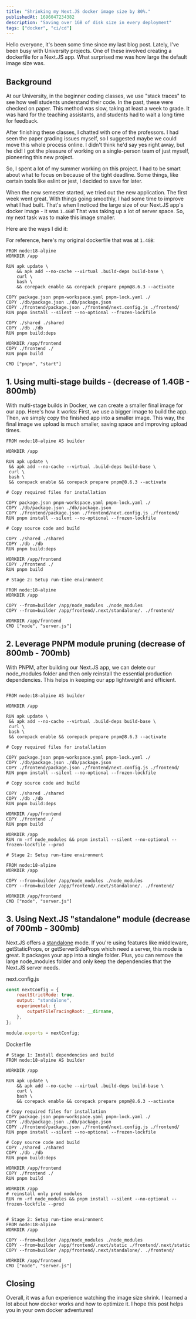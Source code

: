```yaml
---
title: "Shrinking my Next.JS docker image size by 80%."
publishedAt: 1696047234382
description: "Saving over 1GB of disk size in every deployment"
tags: ["docker", "ci/cd"]
---
```


Hello everyone, it's been some time since my last blog post. Lately, I've been busy with University projects. One of these involved creating a dockerfile for a Next.JS app. What surprised me was how large the default image size was.

## Background

At our University, in the beginner coding classes, we use "stack traces" to see how well students understand their code. In the past, these were checked on paper. This method was slow, taking at least a week to grade. It was hard for the teaching assistants, and students had to wait a long time for feedback.

After finishing these classes, I chatted with one of the professors. I had seen the paper grading issues myself, so I suggested maybe we could move this whole process online. I didn't think he'd say yes right away, but he did! I got the pleasure of working on a single-person team of just myself, pioneering this new project.

So, I spent a lot of my summer working on this project. I had to be smart about what to focus on because of the tight deadline. Some things, like certain tools like eslint or jest, I decided to save for later.

When the new semester started, we tried out the new application. The first week went great. With things going smoothly, I had some time to improve what I had built. That's when I noticed the large size of our Next.JS app's docker image - it was `1.4GB`! That was taking up a lot of server space. So, my next task was to make this image smaller.

Here are the ways I did it:

For reference, here's my original dockerfile that was at `1.4GB`:

```
FROM node:18-alpine
WORKDIR /app

RUN apk update \
    && apk add --no-cache --virtual .build-deps build-base \
    curl \
    bash \
    && corepack enable && corepack prepare pnpm@8.6.3 --activate

COPY package.json pnpm-workspace.yaml pnpm-lock.yaml ./
COPY ./db/package.json ./db/package.json
COPY ./frontend/package.json ./frontend/next.config.js ./frontend/
RUN pnpm install --silent --no-optional --frozen-lockfile

COPY ./shared ./shared
COPY ./db ./db
RUN pnpm build:deps

WORKDIR /app/frontend
COPY ./frontend ./
RUN pnpm build

CMD ["pnpm", "start"]
```

## 1. Using multi-stage builds - (decrease of 1.4GB - 800mb)

With multi-stage builds in Docker, we can create a smaller final image for our app. Here's how it works: First, we use a bigger image to build the app. Then, we simply copy the finished app into a smaller image. This way, the final image we upload is much smaller, saving space and improving upload times.

```
FROM node:18-alpine AS builder

WORKDIR /app

RUN apk update \
 && apk add --no-cache --virtual .build-deps build-base \
 curl \
 bash \
 && corepack enable && corepack prepare pnpm@8.6.3 --activate

# Copy required files for installation

COPY package.json pnpm-workspace.yaml pnpm-lock.yaml ./
COPY ./db/package.json ./db/package.json
COPY ./frontend/package.json ./frontend/next.config.js ./frontend/
RUN pnpm install --silent --no-optional --frozen-lockfile

# Copy source code and build

COPY ./shared ./shared
COPY ./db ./db
RUN pnpm build:deps

WORKDIR /app/frontend
COPY ./frontend ./
RUN pnpm build

# Stage 2: Setup run-time environment

FROM node:18-alpine
WORKDIR /app

COPY --from=builder /app/node_modules ./node_modules
COPY --from=builder /app/frontend/.next/standalone/. ./frontend/

WORKDIR /app/frontend
CMD ["node", "server.js"]
```

## 2. Leverage PNPM module pruning (decrease of 800mb - 700mb)

With PNPM, after building our Next.JS app, we can delete our node_modules folder and then only reinstall the essential production dependencies. This helps in keeping our app lightweight and efficient.

```

FROM node:18-alpine AS builder

WORKDIR /app

RUN apk update \
 && apk add --no-cache --virtual .build-deps build-base \
 curl \
 bash \
 && corepack enable && corepack prepare pnpm@8.6.3 --activate

# Copy required files for installation

COPY package.json pnpm-workspace.yaml pnpm-lock.yaml ./
COPY ./db/package.json ./db/package.json
COPY ./frontend/package.json ./frontend/next.config.js ./frontend/
RUN pnpm install --silent --no-optional --frozen-lockfile

# Copy source code and build

COPY ./shared ./shared
COPY ./db ./db
RUN pnpm build:deps

WORKDIR /app/frontend
COPY ./frontend ./
RUN pnpm build

WORKDIR /app
RUN rm -rf node_modules && pnpm install --silent --no-optional --frozen-lockfile --prod

# Stage 2: Setup run-time environment

FROM node:18-alpine
WORKDIR /app

COPY --from=builder /app/node_modules ./node_modules
COPY --from=builder /app/frontend/.next/standalone/. ./frontend/

WORKDIR /app/frontend
CMD ["node", "server.js"]

```

## 3. Using Next.JS "standalone" module (decrease of 700mb - 300mb)

Next.JS offers a [standalone](https://nextjs.org/docs/pages/api-reference/next-config-js/output) mode. If you're using features like middleware, getStaticProps, or getServerSideProps which need a server, this mode is great. It packages your app into a single folder. Plus, you can remove the large node_modules folder and only keep the dependencies that the Next.JS server needs.

next.config.js

```js
const nextConfig = {
    reactStrictMode: true,
    output: "standalone",
    experimental: {
        outputFileTracingRoot: __dirname,
    },
};

module.exports = nextConfig;
```

Dockerfile

```
# Stage 1: Install dependencies and build
FROM node:18-alpine AS builder

WORKDIR /app

RUN apk update \
    && apk add --no-cache --virtual .build-deps build-base \
    curl \
    bash \
    && corepack enable && corepack prepare pnpm@8.6.3 --activate

# Copy required files for installation
COPY package.json pnpm-workspace.yaml pnpm-lock.yaml ./
COPY ./db/package.json ./db/package.json
COPY ./frontend/package.json ./frontend/next.config.js ./frontend/
RUN pnpm install --silent --no-optional --frozen-lockfile

# Copy source code and build
COPY ./shared ./shared
COPY ./db ./db
RUN pnpm build:deps

WORKDIR /app/frontend
COPY ./frontend ./
RUN pnpm build

WORKDIR /app
# reinstall only prod modules
RUN rm -rf node_modules && pnpm install --silent --no-optional --frozen-lockfile --prod


# Stage 2: Setup run-time environment
FROM node:18-alpine
WORKDIR /app

COPY --from=builder /app/node_modules ./node_modules
COPY --from=builder /app/frontend/.next/static ./frontend/.next/static
COPY --from=builder /app/frontend/.next/standalone/. ./frontend/

WORKDIR /app/frontend
CMD ["node", "server.js"]
```

## Closing

Overall, it was a fun experience watching the image size shrink. I learned a lot about how docker works and how to optimize it. I hope this post helps you in your own docker adventures!

